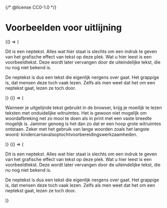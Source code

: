 {/* @license CC0-1.0 */}


# Voorbeelden voor uitlijning

<Guideline appearance="do" title="Gebruik uitlijning aan het begin van de regel.">
  <Canvas language="html">
    {() => (
      <div style={{ textAlign: "start" }}>
        <p>
          Dit is een neptekst. Alles wat hier staat is slechts om een indruk te geven van het grafische effect van tekst
          op deze plek. Wat u hier leest is een voorbeeldtekst. Deze wordt later vervangen door de uiteindelijke tekst,
          die nu nog niet bekend is.
        </p>
        <p>
          De neptekst is dus een tekst die eigenlijk nergens over gaat. Het grappige is, dat mensen deze toch vaak
          lezen. Zelfs als men weet dat het om een neptekst gaat, lezen ze toch door.
        </p>
      </div>
    )}
  </Canvas>
</Guideline>

<Guideline appearance="dont" title="Vermijd het gebruik van uitgevulde tekst (justified).">
  <Canvas language="html">
    {() => (
      <p style={{ textAlign: "justify", hyphens: "none" }}>
        Wanneer je uitgelijnde tekst gebruikt in de browser, krijg je moeilijk te lezen teksten met onduidelijke
        witruimtes. Het is gewoon niet mogelijk om woordafbreking net zo mooi te doen als in print met een vaste breedte
        mogelijk is. Jammer genoeg is het dan zo dat er een hoop grote witruimtes ontstaan. Zeker met het gebruik van
        lange woorden zoals het langste woord: kindercarnavalsoptochtvoorbereidingswerkzaamheden.
      </p>
    )}
  </Canvas>
</Guideline>

<Guideline appearance="dont" title="Beperk het gebruik van gecentreerde tekst.">
  <Canvas language="html">
    {() => (
      <div style={{ textAlign: "center" }}>
        <p>
          Dit is een neptekst. Alles wat hier staat is slechts om een indruk te geven van het grafische effect van tekst
          op deze plek. Wat u hier leest is een voorbeeldtekst. Deze wordt later vervangen door de uiteindelijke tekst,
          die nu nog niet bekend is.
        </p>
        <p>
          De neptekst is dus een tekst die eigenlijk nergens over gaat. Het grappige is, dat mensen deze toch vaak
          lezen. Zelfs als men weet dat het om een neptekst gaat, lezen ze toch door.
        </p>
      </div>
    )}

  </Canvas>
</Guideline>
